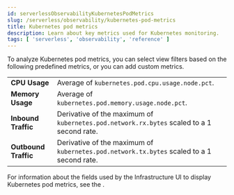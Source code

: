 ```yaml
---
id: serverlessObservabilityKubernetesPodMetrics
slug: /serverless/observability/kubernetes-pod-metrics
title: Kubernetes pod metrics
description: Learn about key metrics used for Kubernetes monitoring.
tags: [ 'serverless', 'observability', 'reference' ]
---
```


<p><DocBadge template="technical preview" /></p>

<div id="kubernetes-pod-metrics"></div>

To analyze Kubernetes pod metrics,
you can select view filters based on the following predefined metrics,
or you can add <DocLink id="serverlessObservabilityViewInfrastructureMetrics" section="add-custom-metrics">custom metrics</DocLink>.


|  |  |
|---|---|
| **CPU Usage** | Average of `kubernetes.pod.cpu.usage.node.pct`.  |
| **Memory Usage** | Average of `kubernetes.pod.memory.usage.node.pct`. |
| **Inbound Traffic** | Derivative of the maximum of `kubernetes.pod.network.rx.bytes` scaled to a 1 second rate. |
| **Outbound Traffic** | Derivative of the maximum of `kubernetes.pod.network.tx.bytes` scaled to a 1 second rate. |

For information about the fields used by the Infrastructure UI to display Kubernetes pod metrics, see the
<DocLink id="serverlessObservabilityMetricsFields" />.
